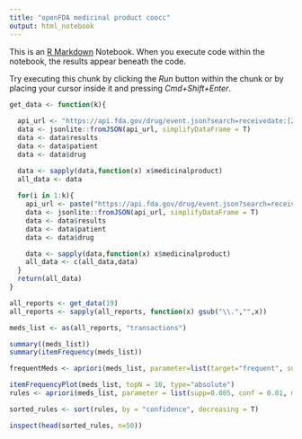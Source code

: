 ```yaml
---
title: "openFDA medicinal product coocc"
output: html_notebook
---
```


This is an [R Markdown](http://rmarkdown.rstudio.com) Notebook. When you execute code within the notebook, the results appear beneath the code. 

Try executing this chunk by clicking the *Run* button within the chunk or by placing your cursor inside it and pressing *Cmd+Shift+Enter*. 
```r

get_data <- function(k){
  
  api_url <- "https://api.fda.gov/drug/event.json?search=receivedate:[20160101+TO+20170601]&limit=100"
  data <- jsonlite::fromJSON(api_url, simplifyDataFrame = T)
  data <- data$results
  data <- data$patient
  data <- data$drug

  data <- sapply(data,function(x) x$medicinalproduct)
  all_data <- data
  
  for(i in 1:k){
    api_url <- paste("https://api.fda.gov/drug/event.json?search=receivedate:[20160101+TO+20170601]&limit=100&skip=", i*100, sep = "")
    data <- jsonlite::fromJSON(api_url, simplifyDataFrame = T)
    data <- data$results
    data <- data$patient
    data <- data$drug

    data <- sapply(data,function(x) x$medicinalproduct)
    all_data <- c(all_data,data)
  }
  return(all_data)
}

```

```r

all_reports <- get_data(19)
all_reports <- sapply(all_reports, function(x) gsub("\\.","",x))

meds_list <- as(all_reports, "transactions")

summary((meds_list))
summary(itemFrequency(meds_list))

frequentMeds <- apriori(meds_list, parameter=list(target="frequent", supp = 0.01))

itemFrequencyPlot(meds_list, topN = 10, type="absolute")
rules <- apriori(meds_list, parameter = list(supp=0.005, conf = 0.01, maxlen = 10, minlen = 2))

sorted_rules <- sort(rules, by = "confidence", decreasing = T)

inspect(head(sorted_rules, n=50))

```



